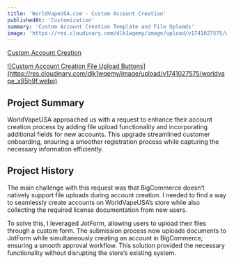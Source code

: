 ```yaml
---
title: 'WorldVapeUSA.com - Custom Account Creation'
publishedAt: 'Customization'
summary: 'Custom Account Creation Template and File Uploads'
image: 'https://res.cloudinary.com/dlk1wqemy/image/upload/v1741027575/worldvape_x95h9f.webp'
---
```


[Custom Account Creation](https://worldvapeusa.com/login.php?action=create_account)

<a href="https://res.cloudinary.com/dlk1wqemy/image/upload/v1741027575/worldvape_x95h9f.webp">
![Custom Account Creation File Upload Buttons](https://res.cloudinary.com/dlk1wqemy/image/upload/v1741027575/worldvape_x95h9f.webp)
</a>

## Project Summary

WorldVapeUSA approached us with a request to enhance their account creation process by adding file upload functionality and incorporating additional fields for new accounts. This upgrade streamlined customer onboarding, ensuring a smoother registration process while capturing the necessary information efficiently.

## Project History

The main challenge with this request was that BigCommerce doesn’t natively support file uploads during account creation. I needed to find a way to seamlessly create accounts on WorldVapeUSA’s store while also collecting the required license documentation from new users.

To solve this, I leveraged JotForm, allowing users to upload their files through a custom form. The submission process now uploads documents to JotForm while simultaneously creating an account in BigCommerce, ensuring a smooth approval workflow. This solution provided the necessary functionality without disrupting the store’s existing system.
